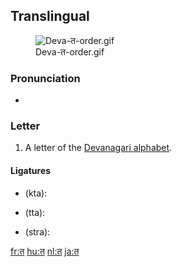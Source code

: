 ==Translingual==
[[File:Deva-त-order.gif|thumb]]

===Pronunciation===
* {{IPA|/t̪ə/|lang=mul}}

===Letter===
{{mul-deva|ta}}

# A letter of the [[Devanagari alphabet]].

====Ligatures====
* {{Deva|[[क्त]]}} (kta): {{compound|क|त|sc=Deva}}
* {{Deva|[[त्त]]}} (tta): {{compound|त|त|sc=Deva}}
* {{Deva|[[स्त्र]]}} (stra): {{compound|स|त|र|sc=Deva}}

[[fr:त]]
[[hu:त]]
[[nl:त]]
[[ja:त]]